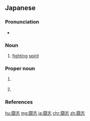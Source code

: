 ==Japanese==
{{ja-kanjitab|とう|し|yomi=on}}

===Pronunciation===
* {{ja-pron|とうし|y=o|acc=1|acc_ref=NHK}}

===Noun===
{{ja-noun|とうし}}

# [[fighting]] [[spirit]]

===Proper noun===
{{ja-pos|とうし|proper}}

# {{lb|ja|rare|sort=とうし}} {{given name|male|lang=ja|sort=とうし}}
# {{lb|ja|rare|sort=とうし}} {{given name|female|lang=ja|sort=とうし}}

===References===
<references/>

[[hu:闘志]]
[[mg:闘志]]
[[ja:闘志]]
[[chr:闘志]]
[[zh:闘志]]